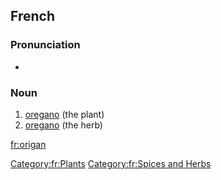 ==French==

===Pronunciation===
*{{IPA|ɔigɑ̃}}
===Noun===
{{fr-noun|m}}

# [[oregano]] (the plant)
# [[oregano]] (the herb)

[[Category:fr:Plants]]
[[Category:fr:Spices and Herbs]]

[[fr:origan]]